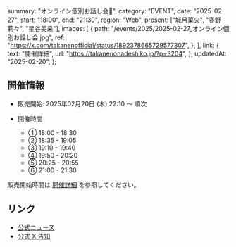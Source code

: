   summary: "オンライン個別お話し会📢",
  category: "EVENT",
  date: "2025-02-27",
  start: "18:00",
  end: "21:30",
  region: "Web",
  present: ["城月菜央", "春野莉々", "星谷美来"],
  images: [
    {
      path: "/events/2025/2025-02-27_オンライン個別お話し会.jpg",
      ref: "https://x.com/takanenofficial/status/1892378665729577307",
    },
  ],
  link: {
    text: "開催詳細",
    url: "https://takanenonadeshiko.jp/?p=3204",
  },
  updatedAt: "2025-02-20",
};

## 開催情報

- 販売開始: 2025年02月20日 (木) 22:10 〜 順次
- 開催時間

  - ① 18:00 - 18:30
  - ② 18:35 - 19:05
  - ③ 19:10 - 19:40
  - ④ 19:50 - 20:20
  - ⑤ 20:25 - 20:55
  - ⑥ 21:00 - 21:30

販売開始時間は [開催詳細](https://takanenonadeshiko.jp/?p=3423) を参照してください。

## リンク

- [公式ニュース](https://takanenonadeshiko.jp/?p=3204)
- [公式 X 告知](https://x.com/takanenofficial/status/1878411672093855796)
